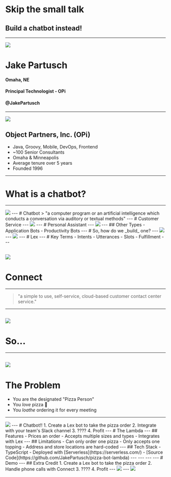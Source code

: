 
# Skip the small talk 
## Build a chatbot instead!
---

![](assets/jake-milo.jpg)

# Jake Partusch

#### Omaha, NE
#### Principal Technologist - OPi
#### @JakePartusch

---

![](assets/opi.png)

## Object Partners, Inc. (OPi)
- Java, Groovy, Mobile, DevOps, Frontend
- ~100 Senior Consultants
- Omaha & Minneapolis
- Average tenure over 5 years
- Founded 1996
---
# What is a chatbot?
---
<Image src='https://media3.giphy.com/media/K6VhXtbgCXqQU/giphy.gif' />
---
# Chatbot
> "a computer program or an artificial intelligence which conducts a conversation via auditory or textual methods"
---
# Customer Service
---
<Image src='https://cdn-images-1.medium.com/max/1200/1*RWHxIXnOrhsOAxmlDmCpDg.png'/>
---
# Personal Assistant
---
<Image src='https://cdn.images.express.co.uk/img/dynamic/59/590x/Amazon-Echo-v-Google-Home-845242.jpg'/>
---
## Other Types
- Application Bots
- Productivity Bots
---
# So, how do we _build_ one?
---
<Image src='https://venturebeat.com/wp-content/uploads/2016/08/Bots-Landscape-v2-final.jpg' />
---

<Image src='https://media2.giphy.com/media/26u49YjOazMMAwTGU/giphy.gif'/>
---
# Lex
---
# Key Terms
- Intents
- Utterances
- Slots
- Fulfillment
---

![](https://d1.awsstatic.com/diagrams/product-page-diagrams/Diagrams_lex_bookhotel.26784edb7206413e2046d5a00b411589d56a6621.png)
---
# Connect
---
> "a simple to use, self-service, cloud-based customer contact center service."
---

![](https://d1.awsstatic.com/diagrams/product-page-diagrams/diagram_Lex_Connect_appointment-reschedule.33efbab931dc6be6f60438590b333ae0a49f273d.png)
---
# So...
---
![](https://i.imgflip.com/2hj5s9.jpg)
---
# The Problem
- You are the designated "Pizza Person"
- You _love_ pizza 🍕
- You _loathe_ ordering it for every meeting
---
<Image src='https://media3.giphy.com/media/l4KhPbIIDgO3sMw0w/giphy.gif'/>
---
 # Chatbot!!
 1. Create a Lex bot to take the pizza order
 2. Integrate with your team's Slack channel
 3. ????
 4. Profit 
---
# The Lambda
---
## Features
- Prices an order
- Accepts multiple sizes and types
- Integrates with Lex
---
## Limitations
- Can only order one pizza
- Only accepts one topping
- Address and store locations are hard-coded
---
## Tech Stack
- TypeScript
- Deployed with [Serverless](https://serverless.com/)
- [Source Code](https://github.com/JakePartusch/pizza-bot-lambda)
---
<CodeSurfer
  title="Lex Request/Response"
  code={require("!raw-loader!./lex.ts")}
  lang="typescript"
  showNumbers={false}
  dark={false}
  steps={[
    { lines: [3] },
    { range: [4, 8] },
    { range: [12, 16] },
    { lines: [21] },
    { lines: [24] },
    { lines: [25] },
    { range: [27, 32] },
    { lines: [33] },
    { range: [34, 37] },
  ]}
/>
---
---
<CodeSurfer
  title="Order Pizza Lambda"
  code={require("!raw-loader!./lambda.ts")}
  lang="typescript"
  showNumbers={false}
  dark={false}
  steps={[
    { range: [6, 7] },
    { range: [11, 12] },
    { range: [14, 15] },
    { range: [17, 18] },
    { range: [21, 23] },
    { range: [25, 28] },
    { lines: [30] },
    { range: [31, 36] },
  ]}
/>
---
# Demo
---
 ## Extra Credit
 1. Create a Lex bot to take the pizza order
 2. Handle phone calls with Connect
 3. ????
 4. Profit 
---
<Image src='https://i.giphy.com/media/l0HlRnAWXxn0MhKLK/giphy.webp' />
---
<Image src='https://i.giphy.com/media/6tHy8UAbv3zgs/giphy.webp' />